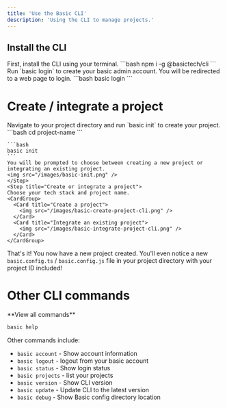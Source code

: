 ```yaml
---
title: 'Use the Basic CLI'
description: 'Using the CLI to manage projects.'
---
```


## Install the CLI

<Steps>
  <Step title="Install the CLI">
    First, install the CLI using your terminal.
    ```bash
    npm i -g @basictech/cli
    ```
  </Step>
  <Step title="Login to Basic using the CLI">
    Run `basic login` to create your basic admin account. You will be redirected to a web page to login.
    ```bash
    basic login
    ```
  </Step>
</Steps>

# Create / integrate a project
<Steps>
  <Step title="Initialize the Basic CLI">
    Navigate to your project directory and run `basic init` to create your project.
    ```bash
    cd project-name
    ```

    ```bash
    basic init
    ```
    You will be prompted to choose between creating a new project or integrating an existing project.
    <img src="/images/basic-init.png" />
    </Step>
    <Step title="Create or integrate a project">
    Choose your tech stack and project name.
    <CardGroup>
      <Card title="Create a project">
        <img src="/images/basic-create-project-cli.png" />
      </Card>
      <Card title="Integrate an existing project">
        <img src="/images/basic-integrate-project-cli.png" />
      </Card>
    </CardGroup>
  </Step>
</Steps>

That's it! You now have a new project created. You'll even notice a new `basic.config.ts` / `basic.config.js` file in your project directory with your project ID included!

# Other CLI commands

<Card>
**View all commands**

```bash
basic help
```
</Card>

Other commands include:
- `basic account` - Show account information
- `basic logout` - logout from your basic account
- `basic status` - Show login status
- `basic projects` - list your projects
- `basic version` - Show CLI version
- `basic update` - Update CLI to the latest version
- `basic debug` - Show Basic config directory location
